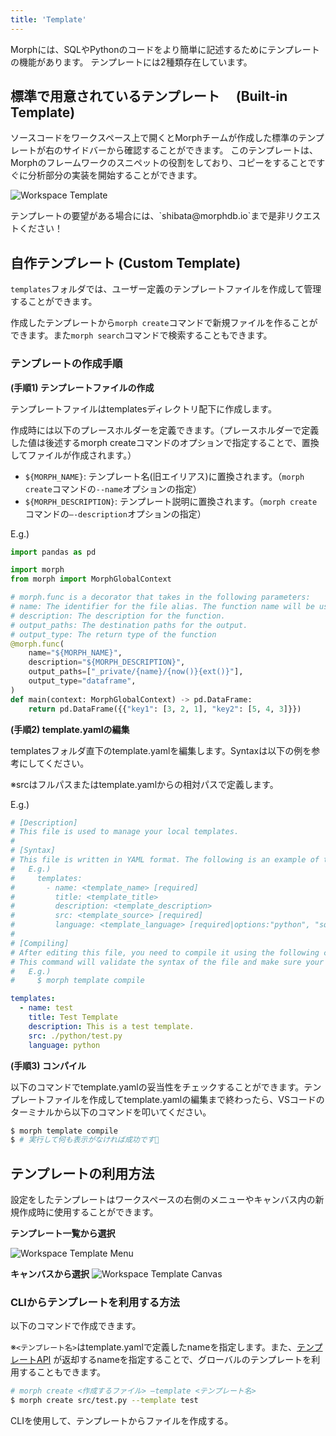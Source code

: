 ```yaml
---
title: 'Template'
---
```


Morphには、SQLやPythonのコードをより簡単に記述するためにテンプレートの機能があります。
テンプレートには2種類存在しています。

## 標準で用意されているテンプレート　 (Built-in Template)

ソースコードをワークスペース上で開くとMorphチームが作成した標準のテンプレートが右のサイドバーから確認することができます。
このテンプレートは、Morphのフレームワークのスニペットの役割をしており、コピーをすることですぐに分析部分の実装を開始することができます。

<img
  src="/assets/images/docs/workspace-template.png"
  alt="Workspace Template"
/>

<Note>
テンプレートの要望がある場合には、`shibata@morphdb.io`まで是非リクエストください！
</Note>

## 自作テンプレート (Custom Template)

`templates`フォルダでは、ユーザー定義のテンプレートファイルを作成して管理することができます。

作成したテンプレートから`morph create`コマンドで新規ファイルを作ることができます。また`morph search`コマンドで検索することもできます。

### テンプレートの作成手順

**(手順1) テンプレートファイルの作成**

テンプレートファイルはtemplatesディレクトリ配下に作成します。

作成時には以下のプレースホルダーを定義できます。（プレースホルダーで定義した値は後述するmorph createコマンドのオプションで指定することで、置換してファイルが作成されます。）

- `${MORPH_NAME}`: テンプレート名(旧エイリアス)に置換されます。（`morph create`コマンドの`--name`オプションの指定）
- `${MORPH_DESCRIPTION}`: テンプレート説明に置換されます。（`morph create`コマンドの`—-description`オプションの指定）

E.g.)

```python
import pandas as pd

import morph
from morph import MorphGlobalContext

# morph.func is a decorator that takes in the following parameters:
# name: The identifier for the file alias. The function name will be used if not provided.
# description: The description for the function.
# output_paths: The destination paths for the output.
# output_type: The return type of the function
@morph.func(
    name="${MORPH_NAME}",
    description="${MORPH_DESCRIPTION}",
    output_paths=["_private/{name}/{now()}{ext()}"],
    output_type="dataframe",
)
def main(context: MorphGlobalContext) -> pd.DataFrame:
    return pd.DataFrame({{"key1": [3, 2, 1], "key2": [5, 4, 3]}})
```

**(手順2) template.yamlの編集**

templatesフォルダ直下のtemplate.yamlを編集します。Syntaxは以下の例を参考にしてください。

※srcはフルパスまたはtemplate.yamlからの相対パスで定義します。

E.g.)

```yaml
# [Description]
# This file is used to manage your local templates.
#
# [Syntax]
# This file is written in YAML format. The following is an example of the syntax.
#   E.g.)
#     templates:
#       - name: <template_name> [required]
#         title: <template_title>
#         description: <template_description>
#         src: <template_source> [required]
#         language: <template_language> [required|options:"python", "sql"]
#
# [Compiling]
# After editing this file, you need to compile it using the following command.
# This command will validate the syntax of the file and make sure your templates are available.
#   E.g.)
#     $ morph template compile

templates:
  - name: test
    title: Test Template
    description: This is a test template.
    src: ./python/test.py
    language: python
```

**(手順3) コンパイル**

以下のコマンドでtemplate.yamlの妥当性をチェックすることができます。テンプレートファイルを作成してtemplate.yamlの編集まで終わったら、VSコードのターミナルから以下のコマンドを叩いてください。

```bash
$ morph template compile
$ # 実行して何も表示がなければ成功です🎉
```

## テンプレートの利用方法

設定をしたテンプレートはワークスペースの右側のメニューやキャンバス内の新規作成時に使用することができます。

**テンプレート一覧から選択**

<img
  src="/assets/images/docs/workspace-template-menu.png"
  alt="Workspace Template Menu"
/>

**キャンバスから選択**
<img
  src="/assets/images/docs/workspace-template-canvas.png"
  alt="Workspace Template Canvas"
/>

### CLIからテンプレートを利用する方法

以下のコマンドで作成できます。

※`<テンプレート名>`はtemplate.yamlで定義したnameを指定します。また、[テンプレートAPI](https://queue-inc.stoplight.io/docs/morph-api-document/fhs6hbxyjjtxu-no-auth-search-template) が返却するnameを指定することで、グローバルのテンプレートを利用することもできます。

```bash
# morph create <作成するファイル> —template <テンプレート名>
$ morph create src/test.py --template test
```

<CardGroup cols={1}>
    <Card title="CLI: morph create" href="/sql-python/ja/cli-commands/create">
        CLIを使用して、テンプレートからファイルを作成する。
    </Card>
</CardGroup>
